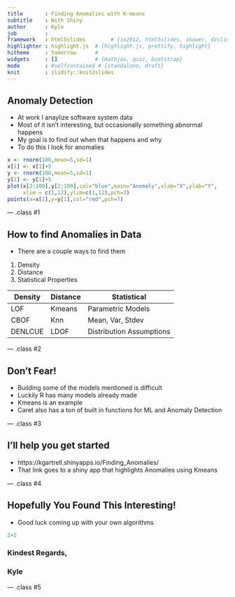 ---
title       : Finding Anomalies with K-means
subtitle    : With Shiny
author      : Kyle
job         : 
framework   : html5slides        # {io2012, html5slides, shower, dzslides, ...}
highlighter : highlight.js  # {highlight.js, prettify, highlight}
hitheme     : tomorrow      # 
widgets     : []            # {mathjax, quiz, bootstrap}
mode        : #selfcontained # {standalone, draft}
knit        : slidify::knit2slides
---

## Anomaly Detection

- At work I anaylize software system data
- Most of it isn't interesting, but occasionally something abnormal happens
- My goal is to find out when that happens and why
- To do this I look for anomalies

```{r,echo=FALSE,fig.align='center',fig.height=3.9}
x <- rnorm(100,mean=5,sd=1)
x[1] <- x[1]+5
y <- rnorm(100,mean=5,sd=1)
y[1] <- y[1]+5
plot(x[2:100],y[2:100],col="blue",main="Anomaly",xlab="X",ylab="Y",
     xlim = c(1,12),ylim=c(1,12),pch=3)
points(x=x[1],y=y[1],col="red",pch=7)

```

--- .class #1

## How to find Anomalies in Data 
- There are a couple ways to find them
1. Density
2. Distance
3. Statistical Properties

Density  | Distance | Statistical
---------| ---------|------------
LOF      | Kmeans   | Parametric Models
CBOF     | Knn      | Mean, Var, Stdev
DENLCUE  | LDOF     | Distribution Assumptions

--- .class #2


## Don't Fear!

- Building some of the models mentioned is difficult
- Luckily R has many models already made
- Kmeans is an example
- Caret also has a ton of built in functions for ML and Anomaly Detection

--- .class #3

## I'll help you get started

- https://kgartrell.shinyapps.io/Finding_Anomalies/
- That link goes to a shiny app that highlights Anomalies using Kmeans

--- .class #4

## Hopefully You Found This Interesting!

- Good luck coming up with your own algorithms

```{r}
2+2
```

### Kindest Regards,
### Kyle

--- .class #5


